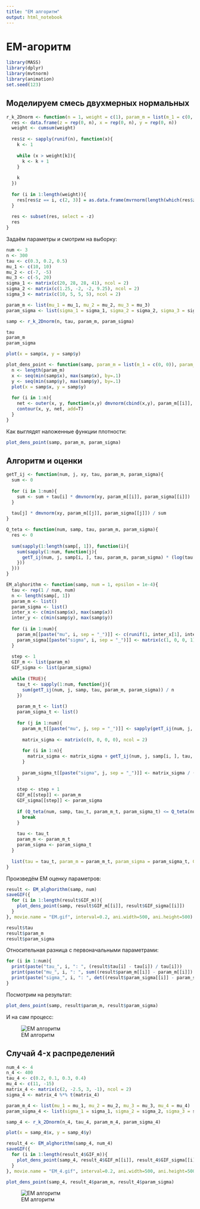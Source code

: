 ```yaml
---
title: "EM алгоритм"
output: html_notebook
---
```


# EM-агоритм

```r
library(MASS)
library(dplyr)
library(mvtnorm)
library(animation)
set.seed(123)
```

## Моделируем смесь двухмерных нормальных

```r
r_k_2Dnorm <- function(n = 1, weight = c(1), param_m = list(m_1 = c(0, 0)), param_sigma = list(sigma_1 = matrix(c(1, 0, 0, 1), ncol = 2))){
  res <- data.frame(z = rep(0, n), x = rep(0, n), y = rep(0, n))
  weight <- cumsum(weight)
  
  res$z <- sapply(runif(n), function(x){
    k <- 1
    
    while (x > weight[k]){
      k <- k + 1
    }
    
    k
  })
  
  for (i in 1:length(weight)){
    res[res$z == i, c(2, 3)] = as.data.frame(mvrnorm(length(which(res$z == i)), mu = param_m[[i]], Sigma = param_sigma[[i]]))
  }
  
  res <- subset(res, select = -z)
  res
}
```

Задаём параметры и смотрим на выборку:

```r
num <- 3
n <- 300
tau <- c(0.3, 0.2, 0.5)
mu_1 <- c(10, 10)
mu_2 <- c(-7, -5)
mu_3 <- c(-5, 20)
sigma_1 <- matrix(c(20, 28, 28, 41), ncol = 2)
sigma_2 <- matrix(c(1.25, -2, -2, 9.25), ncol = 2)
sigma_3 <- matrix(c(10, 5, 5, 5), ncol = 2)

param_m <- list(mu_1 = mu_1, mu_2 = mu_2, mu_3 = mu_3)
param_sigma <- list(sigma_1 = sigma_1, sigma_2 = sigma_2, sigma_3 = sigma_3)

samp <- r_k_2Dnorm(n, tau, param_m, param_sigma)

tau
param_m
param_sigma

plot(x = samp$x, y = samp$y)
```

```r
plot_dens_point <- function(samp, param_m = list(m_1 = c(0, 0)), param_sigma = list(sigma_1 = matrix(c(1, 0, 0, 1), ncol = 2))){
  n <- length(param_m)
  x <- seq(min(samp$x), max(samp$x), by=.1)
  y <- seq(min(samp$y), max(samp$y), by=.1)
  plot(x = samp$x, y = samp$y)
  
  for (i in 1:n){
    net <- outer(x, y, function(x,y) dmvnorm(cbind(x,y), param_m[[i]], param_sigma[[i]]))
    contour(x, y, net, add=T)
  }
}
```

Как выглядят наложенные функции плотности:

```r
plot_dens_point(samp, param_m, param_sigma)
```

## Алгоритм и оценки

```r
getT_ij <- function(num, j, xy, tau, param_m, param_sigma){
  sum <- 0
  
  for (i in 1:num){
    sum <- sum + tau[i] * dmvnorm(xy, param_m[[i]], param_sigma[[i]])
  }
  
  tau[j] * dmvnorm(xy, param_m[[j]], param_sigma[[j]]) / sum
}

Q_teta <- function(num, samp, tau, param_m, param_sigma){
  res <- 0
  
  sum(sapply(1:length(samp[, 1]), function(i){
    sum(sapply(1:num, function(j){
      getT_ij(num, j, samp[i, ], tau, param_m, param_sigma) * (log(tau[j]) - log(det(param_sigma[[j]])) / 2 - as.matrix(samp[i, ] - param_m[[j]]) %*% solve(param_sigma[[j]]) %*% t(as.matrix(samp[i, ] - param_m[[j]])) / 2 - log(2 * pi))
    }))
  }))
}

EM_alghorithm <- function(samp, num = 1, epsilon = 1e-4){
  tau <- rep(1 / num, num)
  n <- length(samp[, 1])
  param_m <- list()
  param_sigma <- list()
  inter_x <- c(min(samp$x), max(samp$x))
  inter_y <- c(min(samp$y), max(samp$y))
  
  for (i in 1:num){
    param_m[[paste("mu", i, sep = "_")]] <- c(runif(1, inter_x[1], inter_x[2]), runif(1, inter_y[1], inter_y[2]))
    param_sigma[[paste("sigma", i, sep = "_")]] <- matrix(c(1, 0, 0, 1), ncol = 2)
  }
  
  step <- 1
  GIF_m <- list(param_m)
  GIF_sigma <- list(param_sigma)
  
  while (TRUE){
    tau_t <- sapply(1:num, function(j){
      sum(getT_ij(num, j, samp, tau, param_m, param_sigma)) / n
    })
    
    param_m_t <- list()
    param_sigma_t <- list()
    
    for (j in 1:num){
      param_m_t[[paste("mu", j, sep = "_")]] <- sapply(getT_ij(num, j, samp, tau, param_m, param_sigma) * samp, sum) / (n * tau_t[j])
      
      matrix_sigma <- matrix(c(0, 0, 0, 0), ncol = 2)
      
      for (i in 1:n){
        matrix_sigma <- matrix_sigma + getT_ij(num, j, samp[i, ], tau, param_m, param_sigma) * t(as.matrix(samp[i, ] - param_m_t[[paste("mu", j, sep = "_")]])) %*% as.matrix(samp[i, ] - param_m_t[[paste("mu", j, sep = "_")]])
      }
      
      param_sigma_t[[paste("sigma", j, sep = "_")]] <- matrix_sigma / (n * tau_t[j])
    }
    
    step <- step + 1
    GIF_m[[step]] <- param_m
    GIF_sigma[[step]] <- param_sigma
    
    if (Q_teta(num, samp, tau_t, param_m_t, param_sigma_t) <= Q_teta(num, samp, tau, param_m, param_sigma) + epsilon){
      break
    }
    
    tau <- tau_t
    param_m <- param_m_t
    param_sigma <- param_sigma_t
  }
  
  list(tau = tau_t, param_m = param_m_t, param_sigma = param_sigma_t, GIF_m = GIF_m, GIF_sigma = GIF_sigma)
}
```

Произведём EM оценку параметров:

```r
result <- EM_alghorithm(samp, num)
saveGIF({
  for (i in 1:length(result$GIF_m)){ 
    plot_dens_point(samp, result$GIF_m[[i]], result$GIF_sigma[[i]])
  }
}, movie.name = "EM.gif", interval=0.2, ani.width=500, ani.height=500)
```

```r
result$tau
result$param_m
result$param_sigma
```

Относительная разница с первоначальными параметрами:

```r
for (i in 1:num){
  print(paste("tau_", i, ": ", (result$tau[i] - tau[i]) / tau[i]))
  print(paste("mu_", i, ": ", sum((result$param_m[[i]] - param_m[[i]]) ** 2) / sum(param_m[[i]]) ** 2), sep = "")
  print(paste("sigma_", i, ": ", det((result$param_sigma[[i]] - param_sigma[[i]]) ** 2) / det(param_sigma[[i]]) ** 2), sep = "")
}
```

Посмотрим на результат:

```r
plot_dens_point(samp, result$param_m, result$param_sigma)
```

И на сам процесс:

![EM алгоритм](EM.gif)

## Случай 4-x распределений

```r
num_4 <- 4
n_4 <- 400
tau_4 <- c(0.2, 0.1, 0.3, 0.4)
mu_4 <- c(11, -15)
matrix_4 <- matrix(c(2, -2.5, 3, -1), ncol = 2)
sigma_4 <- matrix_4 %*% t(matrix_4)

param_m_4 <- list(mu_1 = mu_1, mu_2 = mu_2, mu_3 = mu_3, mu_4 = mu_4)
param_sigma_4 <- list(sigma_1 = sigma_1, sigma_2 = sigma_2, sigma_3 = sigma_3, sigma_4 = sigma_4)

samp_4 <- r_k_2Dnorm(n_4, tau_4, param_m_4, param_sigma_4)

plot(x = samp_4$x, y = samp_4$y)

result_4 <- EM_alghorithm(samp_4, num_4)
saveGIF({
  for (i in 1:length(result_4$GIF_m)){ 
    plot_dens_point(samp_4, result_4$GIF_m[[i]], result_4$GIF_sigma[[i]])
  }
}, movie.name = "EM_4.gif", interval=0.2, ani.width=500, ani.height=500)

plot_dens_point(samp_4, result_4$param_m, result_4$param_sigma)
```

![EM алгоритм](EM_4.gif)